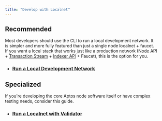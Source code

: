 ```yaml
---
title: "Develop with Localnet"
---
```


## Recommended

Most developers should use the CLI to run a local development network.
It is simpler and more fully featured than just a single node localnet + faucet.
If you want a local stack that works just like a production network
([Node API](/build/apis) + [Transaction Stream](/build/indexer/txn-stream) +
[Indexer API](/build/indexer) + Faucet), this is the option for you.

- ### [Run a Local Development Network](/network/nodes/localnet/local-development-network)

## Specialized

If you're developing the core Aptos node software itself or have complex testing needs, consider this guide.

- ### [Run a Localnet with Validator](/network/nodes/localnet/run-a-localnet)
